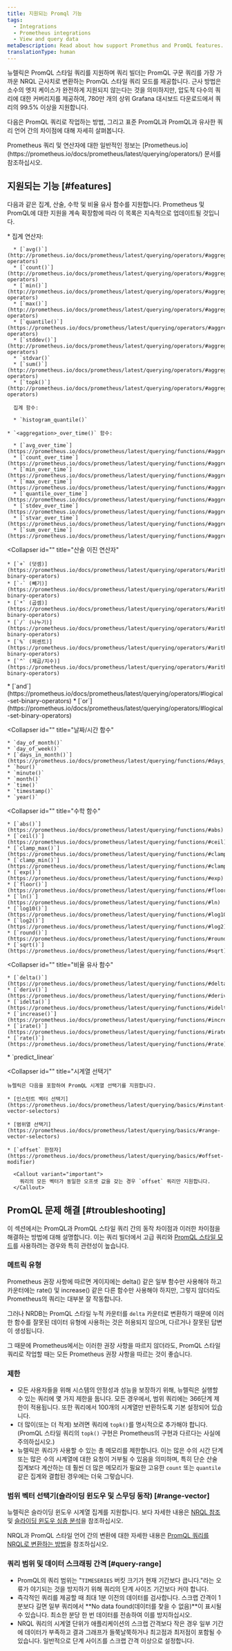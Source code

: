 ```yaml
---
title: 지원되는 Promql 기능
tags:
  - Integrations
  - Prometheus integrations
  - View and query data
metaDescription: Read about how support Promethus and PromQL features.
translationType: human
---
```


뉴렐릭은 PromQL 스타일 쿼리를 지원하며 쿼리 빌더는 PromQL 구문 쿼리를 가장 가까운 NRQL 근사치로 변환하는 PromQL 스타일 쿼리 모드를 제공합니다. 근사 방법은 소수의 엣지 케이스가 완전하게 지원되지 않는다는 것을 의미하지만, 압도적 다수의 쿼리에 대한 커버리지를 제공하여, 780만 개의 상위 Grafana 대시보드 다운로드에서 쿼리의 99.5% 이상을 지원합니다.

다음은 PromQL 쿼리로 작업하는 방법, 그리고 표준 PromQL과 PromQL과 유사한 쿼리 언어 간의 차이점에 대해 자세히 살펴봅니다.

<Callout variant="important">
  Prometheus 쿼리 및 연산자에 대한 일반적인 정보는 [Prometheus.io](https://prometheus.io/docs/prometheus/latest/querying/operators/) 문서를 참조하십시오.
</Callout>

## 지원되는 기능 [#features]

다음과 같은 집계, 산술, 수학 및 비율 유사 함수를 지원합니다. Prometheus 및 PromQL에 대한 지원을 계속 확장함에 따라 이 목록은 지속적으로 업데이트될 것입니다.

<CollapserGroup>
  <Collapser
    id=""
    title="집계 연산자 및 함수"
  >
    * 집계 연산자:

      * [`avg()`](http://prometheus.io/docs/prometheus/latest/querying/operators/#aggregation-operators)
      * [`count()`](http://prometheus.io/docs/prometheus/latest/querying/operators/#aggregation-operators)
      * [`min()`](http://prometheus.io/docs/prometheus/latest/querying/operators/#aggregation-operators)
      * [`max()`](http://prometheus.io/docs/prometheus/latest/querying/operators/#aggregation-operators)
      * [`quantile()`](https://prometheus.io/docs/prometheus/latest/querying/operators/#aggregation-operators)
      * [`stddev()`](http://prometheus.io/docs/prometheus/latest/querying/operators/#aggregation-operators)
      * `stdvar()`
      * [`sum()`](http://prometheus.io/docs/prometheus/latest/querying/operators/#aggregation-operators)
      * [`topk()`](http://prometheus.io/docs/prometheus/latest/querying/operators/#aggregation-operators)

      집계 함수:

      * `histogram_quantile()`

    * `<aggregation>_over_time()` 함수:

      * [`avg_over_time`](https://prometheus.io/docs/prometheus/latest/querying/functions/#aggregation_over_time)
      * [`count_over_time`](https://prometheus.io/docs/prometheus/latest/querying/functions/#aggregation_over_time)
      * [`min_over_time`](https://prometheus.io/docs/prometheus/latest/querying/functions/#aggregation_over_time)
      * [`max_over_time`](https://prometheus.io/docs/prometheus/latest/querying/functions/#aggregation_over_time)
      * [`quantile_over_time`](https://prometheus.io/docs/prometheus/latest/querying/functions/#aggregation_over_time)
      * [`stdev_over_time`](https://prometheus.io/docs/prometheus/latest/querying/functions/#aggregation_over_time)
      * [`stvar_over_time`](https://prometheus.io/docs/prometheus/latest/querying/functions/#aggregation_over_time)
      * [`sum_over_time`](https://prometheus.io/docs/prometheus/latest/querying/functions/#aggregation_over_time)
  </Collapser>

  <Collapser
    id=""
    title="산술 이진 연산자"
  >
    * [`+` (덧셈)](https://prometheus.io/docs/prometheus/latest/querying/operators/#arithmetic-binary-operators)
    * [`-` (빼기)](https://prometheus.io/docs/prometheus/latest/querying/operators/#arithmetic-binary-operators)
    * [`*` (곱셈)](https://prometheus.io/docs/prometheus/latest/querying/operators/#arithmetic-binary-operators)
    * [`/` (나누기)](https://prometheus.io/docs/prometheus/latest/querying/operators/#arithmetic-binary-operators)
    * [`%` (퍼센트)](https://prometheus.io/docs/prometheus/latest/querying/operators/#arithmetic-binary-operators)
    * [`^` (제곱/지수)](https://prometheus.io/docs/prometheus/latest/querying/operators/#arithmetic-binary-operators)
  </Collapser>

  <Collapser title="논리 연산자">
    * [`and`](https://prometheus.io/docs/prometheus/latest/querying/operators/#logical-set-binary-operators)
    * [`or`](https://prometheus.io/docs/prometheus/latest/querying/operators/#logical-set-binary-operators)
  </Collapser>

  <Collapser
    id=""
    title="날짜/시간 함수"
  >
    * `day_of_month()`
    * `day_of_week()`
    * [`days_in_month()`](https://prometheus.io/docs/prometheus/latest/querying/functions/#days_in_month)
    * `hour()`
    * `minute()`
    * `month()`
    * `time()`
    * `timestamp()`
    * `year()`
  </Collapser>

  <Collapser
    id=""
    title="수학 함수"
  >
    * [`abs()`](https://prometheus.io/docs/prometheus/latest/querying/functions/#abs)
    * [`ceil()`](https://prometheus.io/docs/prometheus/latest/querying/functions/#ceil)
    * [`clamp_max()`](https://prometheus.io/docs/prometheus/latest/querying/functions/#clamp_max)
    * [`clamp_min()`](https://prometheus.io/docs/prometheus/latest/querying/functions/#clamp_min)
    * [`exp()`](https://prometheus.io/docs/prometheus/latest/querying/functions/#exp)
    * [`floor()`](https://prometheus.io/docs/prometheus/latest/querying/functions/#floor)
    * [`ln()`](https://prometheus.io/docs/prometheus/latest/querying/functions/#ln)
    * [`log10()`](https://prometheus.io/docs/prometheus/latest/querying/functions/#log10)
    * [`log2()`](https://prometheus.io/docs/prometheus/latest/querying/functions/#log2)
    * [`round()`](https://prometheus.io/docs/prometheus/latest/querying/functions/#round)
    * [`sqrt()`](https://prometheus.io/docs/prometheus/latest/querying/functions/#sqrt)
  </Collapser>

  <Collapser
    id=""
    title="비율 유사 함수"
  >
    * [`delta()`](https://prometheus.io/docs/prometheus/latest/querying/functions/#delta)
    * [`deriv()`](https://prometheus.io/docs/prometheus/latest/querying/functions/#deriv)
    * [`idelta()`](https://prometheus.io/docs/prometheus/latest/querying/functions/#idelta)
    * [`increase()`](https://prometheus.io/docs/prometheus/latest/querying/functions/#increase)
    * [`irate()`](https://prometheus.io/docs/prometheus/latest/querying/functions/#irate)
    * [`rate()`](https://prometheus.io/docs/prometheus/latest/querying/functions/#rate)
  </Collapser>

  <Collapser title="예측 함수">
    * `predict_linear`
  </Collapser>

  <Collapser
    id=""
    title="시계열 선택기"
  >
    뉴렐릭은 다음을 포함하여 PromQL 시계열 선택기를 지원합니다.

    * [인스턴트 벡터 선택기](https://prometheus.io/docs/prometheus/latest/querying/basics/#instant-vector-selectors)

    * [범위열 선택기](https://prometheus.io/docs/prometheus/latest/querying/basics/#range-vector-selectors)

    * [`offset` 한정자](https://prometheus.io/docs/prometheus/latest/querying/basics/#offset-modifier)

      <Callout variant="important">
        쿼리의 모든 벡터가 동일한 오프셋 값을 갖는 경우 `offset` 쿼리만 지원합니다.
      </Callout>
  </Collapser>
</CollapserGroup>

## PromQL 문제 해결 [#troubleshooting]

이 섹션에서는 PromQL과 PromQL 스타일 쿼리 간의 동작 차이점과 이러한 차이점을 해결하는 방법에 대해 설명합니다. 이는 쿼리 빌더에서 고급 쿼리와 [PromQL 스타일 모드](/docs/query-your-data/explore-query-data/chart-builder/use-advanced-promql-mode-specify-data)를 사용하려는 경우와 특히 관련성이 높습니다.

### 메트릭 유형

Prometheus 권장 사항에 따르면 게이지에는 delta() 같은 일부 함수만 사용해야 하고 카운터에는 rate() 및 increase() 같은 다른 함수만 사용해야 하지만, 그렇지 않더라도 Prometheus의 쿼리는 대부분 잘 작동합니다.

그러나 NRDB는 PromQL 스타일 누적 카운터를 `delta` 카운터로 변환하기 때문에 이러한 함수를 잘못된 데이터 유형에 사용하는 것은 허용되지 않으며, 다르거나 잘못된 답변이 생성됩니다.

그 때문에 Prometheus에서는 이러한 권장 사항을 따르지 않더라도, PromQL 스타일 쿼리로 작업할 때는 모든 Prometheus 권장 사항을 따르는 것이 좋습니다.

### 제한

* 모든 사용자들을 위해 시스템의 안정성과 성능을 보장하기 위해, 뉴렐릭은 실행할 수 있는 쿼리에 몇 가지 제한을 둡니다. 모든 경우에서, 범위 쿼리에는 366단계 제한이 적용됩니다. 또한 쿼리에서 100개의 시계열만 반환하도록 기본 설정되어 있습니다.
* 더 많이(또는 더 적게) 보려면 쿼리에 `topk()`를 명시적으로 추가해야 합니다. (PromQL 스타일 쿼리의 `topk()` 구현은 Prometheus의 구현과 다르다는 사실에 주의하십시오.)
* 뉴렐릭은 쿼리가 사용할 수 있는 총 메모리를 제한합니다. 이는 많은 수의 시간 단계 또는 많은 수의 시계열에 대한 요청이 거부될 수 있음을 의미하며, 특히 단순 산술 집계보다 계산하는 데 훨씬 더 많은 메모리가 필요한 고유한 `count` 또는 `quantile` 같은 집계와 결합된 경우에는 더욱 그렇습니다.

### 범위 벡터 선택기(슬라이딩 윈도우 및 스무딩 동작) [#range-vector]

뉴렐릭은 슬라이딩 윈도우 시계열 집계를 지원합니다. 보다 자세한 내용은 [NRQL 참조](/docs/query-your-data/nrql-new-relic-query-language/get-started/nrql-syntax-clauses-functions#slide-by) 및 [슬라이딩 윈도우 심층 분석](/docs/query-your-data/nrql-new-relic-query-language/nrql-query-tutorials/create-smoother-charts-sliding-windows)을 참조하십시오.

NRQL과 PromQL 스타일 언어 간의 변환에 대한 자세한 내용은 [PromQL 쿼리를 NRQL로 변환하는 방법](/docs/integrations/prometheus-integrations/view-query-data/translate-promql-queries-nrql)을 참조하십시오.

### 쿼리 범위 및 데이터 스크래핑 간격 [#query-range]

* PromQL의 쿼리 범위는 "`TIMESERIES` 버킷 크기가 현재 기간보다 큽니다."라는 오류가 야기되는 것을 방지하기 위해 쿼리의 단계 사이즈 기간보다 커야 합니다.
* 즉각적인 쿼리를 제공할 때 최대 1분 이전의 데이터를 검사합니다. 스크랩 간격이 1분보다 길면 일부 쿼리에서 **No data found(데이터를 찾을 수 없음)**이 표시될 수 있습니다. 최소한 분당 한 번 데이터를 전송하여 이를 방지하십시오.
* NRQL 쿼리의 시계열 단위가 애플리케이션의 스크랩 간격보다 작은 경우 일부 기간에 데이터가 부족하고 결과 그래프가 들쭉날쭉하거나 최고점과 최저점이 포함될 수 있습니다. 일반적으로 단계 사이즈를 스크랩 간격 이상으로 설정합니다.
